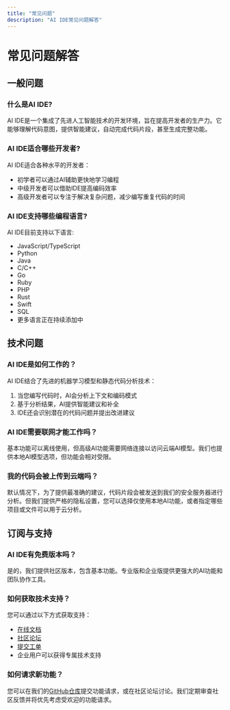 ```yaml
---
title: "常见问题"
description: "AI IDE常见问题解答"
---
```


# 常见问题解答

## 一般问题

### 什么是AI IDE?

AI IDE是一个集成了先进人工智能技术的开发环境，旨在提高开发者的生产力。它能够理解代码意图，提供智能建议，自动完成代码片段，甚至生成完整功能。

### AI IDE适合哪些开发者?

AI IDE适合各种水平的开发者：
- 初学者可以通过AI辅助更快地学习编程
- 中级开发者可以借助IDE提高编码效率
- 高级开发者可以专注于解决复杂问题，减少编写重复代码的时间

### AI IDE支持哪些编程语言?

AI IDE目前支持以下语言:
- JavaScript/TypeScript
- Python
- Java
- C/C++
- Go
- Ruby
- PHP
- Rust
- Swift
- SQL
- 更多语言正在持续添加中

## 技术问题

### AI IDE是如何工作的？

AI IDE结合了先进的机器学习模型和静态代码分析技术：
1. 当您编写代码时，AI会分析上下文和编码模式
2. 基于分析结果，AI提供智能建议和补全
3. IDE还会识别潜在的代码问题并提出改进建议

### AI IDE需要联网才能工作吗？

基本功能可以离线使用，但高级AI功能需要网络连接以访问云端AI模型。我们也提供本地AI模型选项，但功能会相对受限。

### 我的代码会被上传到云端吗？

默认情况下，为了提供最准确的建议，代码片段会被发送到我们的安全服务器进行分析。但我们提供严格的隐私设置，您可以选择仅使用本地AI功能，或者指定哪些项目或文件可以用于云分析。

## 订阅与支持

### AI IDE有免费版本吗？

是的，我们提供社区版本，包含基本功能。专业版和企业版提供更强大的AI功能和团队协作工具。

### 如何获取技术支持？

您可以通过以下方式获取支持：
- [在线文档](https://docs.ai-ide.example.com)
- [社区论坛](https://community.ai-ide.example.com)
- [提交工单](https://support.ai-ide.example.com)
- 企业用户可以获得专属技术支持

### 如何请求新功能？

您可以在我们的[GitHub仓库](https://github.com/ai-ide/ai-ide)提交功能请求，或在社区论坛讨论。我们定期审查社区反馈并将优先考虑受欢迎的功能请求。 